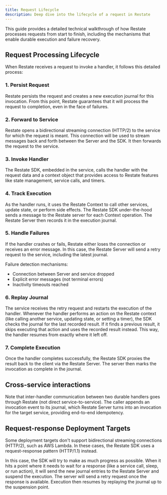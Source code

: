 ```yaml
---
title: Request Lifecycle
description: Deep dive into the lifecycle of a request in Restate
---
```


This guide provides a detailed technical walkthrough of how Restate processes requests from start to finish, including the mechanisms that enable durable execution and failure recovery.

## Request Processing Lifecycle

When Restate receives a request to invoke a handler, it follows this detailed process:

### 1. Persist Request

Restate persists the request and creates a new execution journal for this invocation. From this point, Restate guarantees that it will process the request to completion, even in the face of failures.

### 2. Forward to Service

Restate opens a bidirectional streaming connection (HTTP/2) to the service for which the request is meant. This connection will be used to stream messages back and forth between the Server and the SDK. It then forwards the request to the service.

### 3. Invoke Handler

The Restate SDK, embedded in the service, calls the handler with the request data and a context object that provides access to Restate features like state management, service calls, and timers.

### 4. Track Execution

As the handler runs, it uses the Restate Context to call other services, update state, or perform side effects. The Restate SDK under-the-hood sends a message to the Restate server for each Context operation. The Restate Server then records it in the execution journal.

### 5. Handle Failures

If the handler crashes or fails, Restate either loses the connection or receives an error message. In this case, the Restate Server will send a retry request to the service, including the latest journal.

Failure detection mechanisms:
- Connection between Server and service dropped
- Explicit error messages (not terminal errors)
- Inactivity timeouts reached

### 6. Replay Journal

The service receives the retry request and restarts the execution of the handler. Whenever the handler performs an action on the Restate context (like calling another service, updating state, or setting a timer), the SDK checks the journal for the last recorded result. If it finds a previous result, it skips executing that action and uses the recorded result instead. This way, the handler resumes from exactly where it left off.

### 7. Complete Execution

Once the handler completes successfully, the Restate SDK proxies the result back to the client via the Restate Server. The server then marks the invocation as complete in the journal.

## Cross-service interactions
Note that inter-handler communication between two durable handlers goes through Restate (not direct service-to-service). The caller appends an invocation event to its journal, which Restate Server turns into an invocation for the target service, providing end-to-end idempotency.

## Request-response Deployment Targets

Some deployment targets don't support bidirectional streaming connections (HTTP/2), such as AWS Lambda. In these cases, the Restate SDK uses a request-response pattern (HTTP/1.1) instead.

In this case, the SDK will try to make as much progress as possible.
When it hits a point where it needs to wait for a response (like a service call, sleep, or run action), it will send the new journal entries to the Restate Server and suspend the execution.
The server will send a retry request once the response is available.
Execution then resumes by replaying the journal up to the suspension point.

